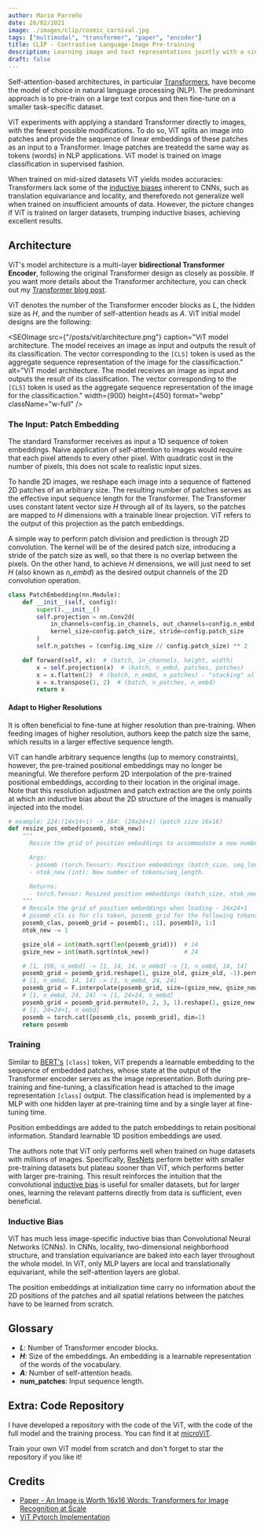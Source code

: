 ```yaml
---
author: Mario Parreño
date: 26/02/2021
image: ./images/clip/cosmic_carnival.jpg
tags: ["multimodal", "transformer", "paper", "encoder"]
title: CLIP - Contrastive Language-Image Pre-training
description: Learning image and text representations jointly with a single model.
draft: false
---
```




Self-attention-based architectures, in particular [Transformers](/blog/transformer),
have become the model of choice in natural language processing (NLP).
The predominant approach is to pre-train on a large text corpus and then fine-tune
on a smaller task-specific dataset.

ViT experiments with applying a standard Transformer directly to images,
with the fewest possible modifications. 
To do so, ViT <Underlined>splits an image into patches</Underlined>
and provide the sequence of linear embeddings of these patches as an input to a Transformer.
Image patches are treatedd the same way as tokens (words) in NLP applications.
ViT model is trained on image classification in <Underlined color="green">supervised fashion</Underlined>.

When trained on mid-sized datasets ViT yields modes accuracies: Transformers lack some of the
[inductive biases](#inductive-bias) inherent to CNNs, such as translation equivariance
and locality, and thereforedo not generalize well when trained on insufficient amounts of data.
However, the picture changes if ViT is trained on larger datasets, trumping inductive biases,
achieving excellent results.

## Architecture

ViT's model architecture is a multi-layer
<Underlined color="brown">**bidirectional Transformer Encoder**</Underlined>,
following the original Transformer design as closely as possible.
If you want more details about the Transformer architecture, you can check out
my [Transformer blog post](/blog/transformer).

ViT denotes the number of the Transformer encoder blocks as $L$, the hidden size as $H$,
and the number of self-attention heads as $A$. ViT initial model designs are the following:



<SEOImage
  src={"/posts/vit/architecture.png"}
  caption="ViT model architecture. The model receives an image as input and outputs the result of its classification. The vector corresponding to the `[CLS]` token is used as the aggregate sequence representation of the image for the classificaction."
  alt="ViT model architecture. The model receives an image as input and outputs the result of its classification. The vector corresponding to the `[CLS]` token is used as the aggregate sequence representation of the image for the classificaction."
  width={900}
  height={450}
  format="webp"
  className="w-full"
/>

### The Input: Patch Embedding

The standard Transformer receives as input a 1D sequence of token embeddings.
Naive application of self-attention to images would require that each pixel attends to every other pixel.
With quadratic cost in the number of pixels, this does not scale to realistic input sizes.

To handle <Underlined>2D images</Underlined>, we reshape each image into a sequence of flattened 
<Underlined color="green">2D patches</Underlined>
of an arbitrary size. The resulting number of patches serves as the effective input
sequence length for the Transformer. The Transformer uses constant 
<Underlined color="green">latent vector size $H$</Underlined>
through all of its layers, so the patches are mapped to $H$ dimensions with a trainable
linear projection. ViT refers to the output of this projection as the 
<Underlined color="red">patch embeddings</Underlined>.

A simple way to perform patch division and prediction is through <Underlined color="green">2D convolution</Underlined>.
The kernel will be of the desired patch size, introducing a stride of the patch size as well,
so that there is no overlap between the pixels. On the other hand, to achieve $H$ dimensions,
we will just need to set $H$ (also known as *n_embd*) as the desired output channels of the 2D convolution operation.

```python
class PatchEmbedding(nn.Module):
    def __init__(self, config):
        super().__init__()
        self.projection = nn.Conv2d(
            in_channels=config.in_channels, out_channels=config.n_embd,
            kernel_size=config.patch_size, stride=config.patch_size
        )
        self.n_patches = (config.img_size // config.patch_size) ** 2

    def forward(self, x):  # (batch, in_channels, height, width)
        x = self.projection(x)  # (batch, n_embd, patches, patches)
        x = x.flatten(2)  # (batch, n_embd, n_patches) - "stacking" all patches
        x = x.transpose(1, 2)  # (batch, n_patches, n_embd)
        return x
```

#### Adapt to Higher Resolutions

<Underlined>It is often beneficial to fine-tune at higher resolution than pre-training.</Underlined>
When feeding images of higher resolution, authors <Underlined color="green">keep the patch size the same</Underlined>,
which results in a larger effective sequence length.

ViT can handle arbitrary sequence lengths (up to memory constraints), however,
the pre-trained positional embeddings may no longer be meaningful. We therefore perform
<Underlined color="red">2D interpolation of the pre-trained positional embeddings</Underlined>,
according to their location in the original image. Note that this resolution adjustmen and patch
extraction are the only points at which an inductive bias about the 2D structure of the images is manually
injected into the model.

```python
# example: 224:(14x14+1) -> 384: (24x24+1) (patch size 16x16)
def resize_pos_embed(posemb, ntok_new):
    """
      Resize the grid of position embeddings to accommodate a new number of tokens.

      Args:
      - posemb (torch.Tensor): Position embeddings (batch_size, seq_length, n_embd).
      - ntok_new (int): New number of tokens/seq_length.

      Returns:
      - torch.Tensor: Resized position embeddings (batch_size, ntok_new, n_embd).
    """
    # Rescale the grid of position embeddings when loading - 24x24+1
    # posemb_cls is for cls token, posemb_grid for the following tokens
    posemb_clas, posemb_grid = posemb[:, :1], posemb[0, 1:]
    ntok_new -= 1

    gsize_old = int(math.sqrt(len(posemb_grid)))  # 14
    gsize_new = int(math.sqrt(ntok_new))          # 24

    # [1, 196, n_embd] -> [1, 14, 14, n_embd] -> [1, n_embd, 14, 14]
    posemb_grid = posemb_grid.reshape(1, gsize_old, gsize_old, -1).permute(0, 3, 1, 2)
    # [1, n_embd, 14, 14] -> [1, n_embd, 24, 24]
    posemb_grid = F.interpolate(posemb_grid, size=(gsize_new, gsize_new), mode='bicubic')
    # [1, n_embd, 24, 24] -> [1, 24×24, n_embd]
    posemb_grid = posemb_grid.permute(0, 2, 3, 1).reshape(1, gsize_new * gsize_new, -1)
    # [1, 24×24+1, n_embd]
    posemb = torch.cat([posemb_cls, posemb_grid], dim=1)
    return posemb
```

### Training

Similar to [BERT's](/blog/bert) <Underlined>`[class]` token</Underlined>,
ViT prepends a learnable embedding to the sequence of embedded patches,
whose state at the output of the Transformer encoder serves as the <Underlined>image representation</Underlined>.
Both during pre-training and fine-tuning, a classification head is attached to the image representation
`[class]` output. The classification head is implemented by a MLP with one hidden layer at
pre-training time and by a single layer at fine-tuning time.

<Underlined>Position embeddings</Underlined> are added to the patch embeddings
to retain positional information. Standard learnable 1D position embeddings are used.

The authors note that ViT only performs well when trained on <Underlined color="green">huge datasets</Underlined>
with millions of images. Specifically, [ResNets](/blog/resnet) perform better with smaller
pre-training datasets but plateau sooner than ViT, which performs better with larger pre-training.
This result reinforces the intuition that the convolutional [inductive bias](#inductive-bias) is useful for smaller datasets,
but for larger ones, learning the relevant patterns directly from data is sufficient, even beneficial.


### Inductive Bias

ViT has much less image-specific inductive bias than Convolutional Neural Networks (CNNs). 
In CNNs, locality, two-dimensional neighborhood structure, and translation equivariance are
baked into each layer throughout the whole model. In ViT, only MLP layers are local and translationally
equivariant, while the self-attention layers are global.

The position embeddings at initialization time carry <Underlined>no information about the 2D positions</Underlined>
of the patches and all spatial relations between the patches have to be learned from scratch.


## Glossary

- **$L$**: Number of Transformer encoder blocks.
- **$H$**: Size of the embeddings. An embedding is a learnable representation of the words of the vocabulary.
- **$A$**: Number of self-attention heads.
- **num_patches**: Input sequence length.

## Extra: Code Repository

I have developed a repository with the code of the ViT, with the code
of the full model and the training process.
You can find it at <a href="https://github.com/AIdventures/microViT" target="_blank">microViT</a>.

Train your own ViT model from scratch and don't forget to star the repository if you like it!


## Credits

- [Paper - An Image is Worth 16x16 Words: Transformers for Image Recognition at Scale](https://arxiv.org/abs/2010.11929)
- [ViT Pytorch Implementation](https://github.com/AIdventures/microViT)